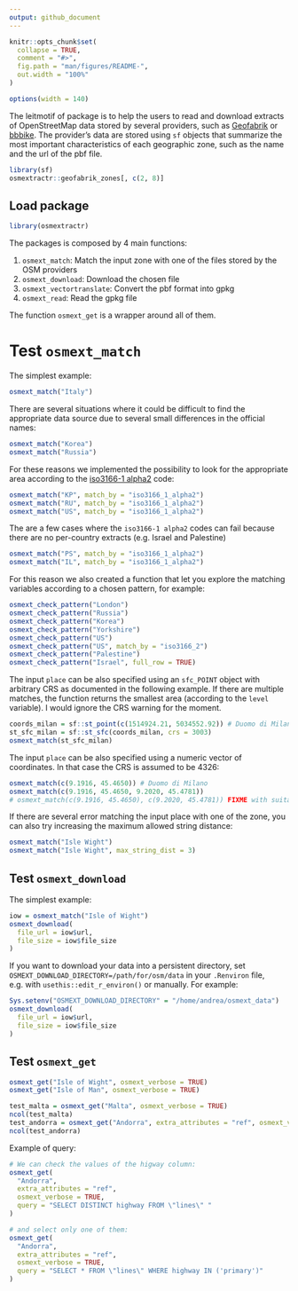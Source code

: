 ```yaml
---
output: github_document
---
```


<!-- README.md is generated from README.Rmd. Please edit that file -->

```r
knitr::opts_chunk$set(
  collapse = TRUE,
  comment = "#>",
  fig.path = "man/figures/README-",
  out.width = "100%"
)

options(width = 140)
```

The leitmotif of package is to help the users to read and download extracts of OpenStreetMap data stored by several providers, such as [Geofabrik](http://download.geofabrik.de/) or [bbbike](https://download.bbbike.org/osm/bbbike/). The provider's data are stored using `sf` objects that summarize the most important characteristics of each geographic zone, such as the name and the url of the pbf file.  

```r
library(sf)
osmextractr::geofabrik_zones[, c(2, 8)]
```

## Load package 

```r
library(osmextractr)
```

The packages is composed by 4 main functions: 

1. `osmext_match`: Match the input zone with one of the files stored by the OSM providers
2. `osmext_download`: Download the chosen file
3. `osmext_vectortranslate`: Convert the pbf format into gpkg
4. `osmext_read`: Read the gpkg file

The function `osmext_get` is a wrapper around all of them. 

# Test `osmext_match`

The simplest example: 

```r
osmext_match("Italy")
```

There are several situations where it could be difficult to find the appropriate data source due to several small differences in the official names: 

```r
osmext_match("Korea")
osmext_match("Russia")
```

For these reasons we implemented the possibility to look for the appropriate area according to the [iso3166-1 alpha2](https://it.wikipedia.org/wiki/ISO_3166-1_alpha-2) code: 

```r
osmext_match("KP", match_by = "iso3166_1_alpha2")
osmext_match("RU", match_by = "iso3166_1_alpha2")
osmext_match("US", match_by = "iso3166_1_alpha2")
```

The are a few cases where the `iso3166-1 alpha2` codes can fail because there are no per-country extracts (e.g. Israel and Palestine)

```r
osmext_match("PS", match_by = "iso3166_1_alpha2")
osmext_match("IL", match_by = "iso3166_1_alpha2")
```

For this reason we also created a function that let you explore the matching variables according to a chosen pattern, for example: 

```r
osmext_check_pattern("London")
osmext_check_pattern("Russia")
osmext_check_pattern("Korea")
osmext_check_pattern("Yorkshire")
osmext_check_pattern("US")
osmext_check_pattern("US", match_by = "iso3166_2")
osmext_check_pattern("Palestine")
osmext_check_pattern("Israel", full_row = TRUE)
```

The input `place` can be also specified using an `sfc_POINT` object with arbitrary CRS as documented in the following example. If there are multiple matches, the function returns the smallest area (according to the `level` variable). I would ignore the CRS warning for the moment. 

```r
coords_milan = sf::st_point(c(1514924.21, 5034552.92)) # Duomo di Milano
st_sfc_milan = sf::st_sfc(coords_milan, crs = 3003)
osmext_match(st_sfc_milan)
```

The input `place` can be also specified using a numeric vector of coordinates. In that case the CRS is assumed to be 4326:

```r
osmext_match(c(9.1916, 45.4650)) # Duomo di Milano
osmext_match(c(9.1916, 45.4650, 9.2020, 45.4781))
# osmext_match(c(9.1916, 45.4650), c(9.2020, 45.4781)) FIXME with suitable check and error
```

If there are several error matching the input place with one of the zone, you can also try increasing the maximum allowed string distance: 

```r
osmext_match("Isle Wight")
osmext_match("Isle Wight", max_string_dist = 3)
```

## Test `osmext_download`

The simplest example: 

```r
iow = osmext_match("Isle of Wight")
osmext_download(
  file_url = iow$url, 
  file_size = iow$file_size
)
```

If you want to download your data into a persistent directory, set `OSMEXT_DOWNLOAD_DIRECTORY=/path/for/osm/data` in your `.Renviron` file, e.g. with `usethis::edit_r_environ()` or manually. For example: 

```r
Sys.setenv("OSMEXT_DOWNLOAD_DIRECTORY" = "/home/andrea/osmext_data")
osmext_download(
  file_url = iow$url, 
  file_size = iow$file_size
)
```

## Test `osmext_get`

```r
osmext_get("Isle of Wight", osmext_verbose = TRUE)
osmext_get("Isle of Man", osmext_verbose = TRUE)

test_malta = osmext_get("Malta", osmext_verbose = TRUE)
ncol(test_malta)
test_andorra = osmext_get("Andorra", extra_attributes = "ref", osmext_verbose = TRUE)
ncol(test_andorra)
```

Example of query: 

```r
# We can check the values of the higway column: 
osmext_get(
  "Andorra", 
  extra_attributes = "ref", 
  osmext_verbose = TRUE, 
  query = "SELECT DISTINCT highway FROM \"lines\" "
)

# and select only one of them: 
osmext_get(
  "Andorra", 
  extra_attributes = "ref", 
  osmext_verbose = TRUE, 
  query = "SELECT * FROM \"lines\" WHERE highway IN ('primary')"
)
```


